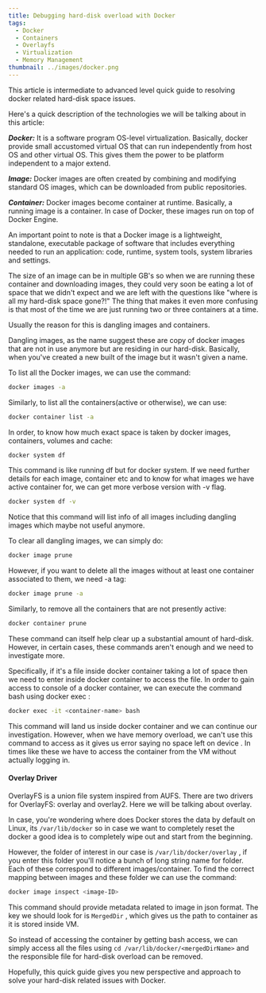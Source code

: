 ```yaml
---
title: Debugging hard-disk overload with Docker
tags:
  - Docker
  - Containers
  - Overlayfs
  - Virtualization
  - Memory Management
thumbnail: ../images/docker.png
---
```

This article is intermediate to advanced level quick guide to resolving docker related hard-disk space issues.

Here's a quick description of the technologies we will be talking about in this article:

_**Docker:**_ It is a software program OS-level virtualization. Basically, docker provide small accustomed virtual OS that can run independently from host OS and other virtual OS. This gives them the power to be platform independent to a major extend.

_**Image:**_ Docker images are often created by combining and modifying standard OS images, which can be downloaded from public repositories.

_**Container:**_ Docker images become container at runtime. Basically, a running image is a container. In case of Docker, these images run on top of Docker Engine.

An important point to note is that a Docker image is a lightweight, standalone, executable package of software that includes everything needed to run an application: code, runtime, system tools, system libraries and settings.

The size of an image can be in multiple GB's so when we are running these container and downloading images, they could very soon be eating a lot of space that we didn't expect and we are left with the questions like "where is all my hard-disk space gone?!" The thing that makes it even more confusing is that most of the time we are just running two or three containers at a time.

Usually the reason for this is dangling images and containers.

Dangling images, as the name suggest these are copy of docker images that are not in use anymore but are residing in our hard-disk. Basically, when you've created a new built of the image but it wasn't given a name.

To list all the Docker images, we can use the command:

```bash
docker images -a
```
Similarly, to list all the containers(active or otherwise), we can use:
```bash
docker container list -a
```
In order, to know how much exact space is taken by docker images, containers, volumes and cache:
```bash
docker system df
```

This command is like running df but for docker system. If we need further details for each image, container etc and to know for what images we have active container for, we can get more verbose version with -v flag.
```bash
docker system df -v
```
Notice that this command will list info of all images including dangling images which maybe not useful anymore.

To clear all dangling images, we can simply do:
```bash
docker image prune
```
However, if you want to delete all the images without at least one container associated to them, we need -a tag:
```bash
docker image prune -a
```
Similarly, to remove all the containers that are not presently active:
```bash
docker container prune
```
These command can itself help clear up a substantial amount of hard-disk. However, in certain cases, these commands aren't enough and we need to investigate more.

Specifically, if it's a file inside docker container taking a lot of space then we need to enter inside docker container to access the file. In order to gain access to console of a docker container, we can execute the command bash using docker exec :
```bash
docker exec -it <container-name> bash
```

This command will land us inside docker container and we can continue our investigation. However, when we have memory overload, we can't use this command to access as it gives us error saying no space left on device . In times like these we have to access the container from the VM without actually logging in.

#### Overlay Driver

OverlayFS is a union file system inspired from AUFS. There are two drivers for OverlayFS: overlay and overlay2. Here we will be talking about overlay.

In case, you're wondering where does Docker stores the data by default on Linux, its `/var/lib/docker` so in case we want to completely reset the docker a good idea is to completely wipe out and start from the beginning.

However, the folder of interest in our case is `/var/lib/docker/overlay` , if you enter this folder you'll notice a bunch of long string name for folder. Each of these correspond to different images/container. To find the correct mapping between images and these folder we can use the command:
```bash
docker image inspect <image-ID>
```
This command should provide metadata related to image in json format. The key we should look for is `MergedDir` , which gives us the path to container as it is stored inside VM.

So instead of accessing the container by getting bash access, we can simply access all the files using `cd /var/lib/docker/<mergedDirName>` and the responsible file for hard-disk overload can be removed.

Hopefully, this quick guide gives you new perspective and approach to solve your hard-disk related issues with Docker.